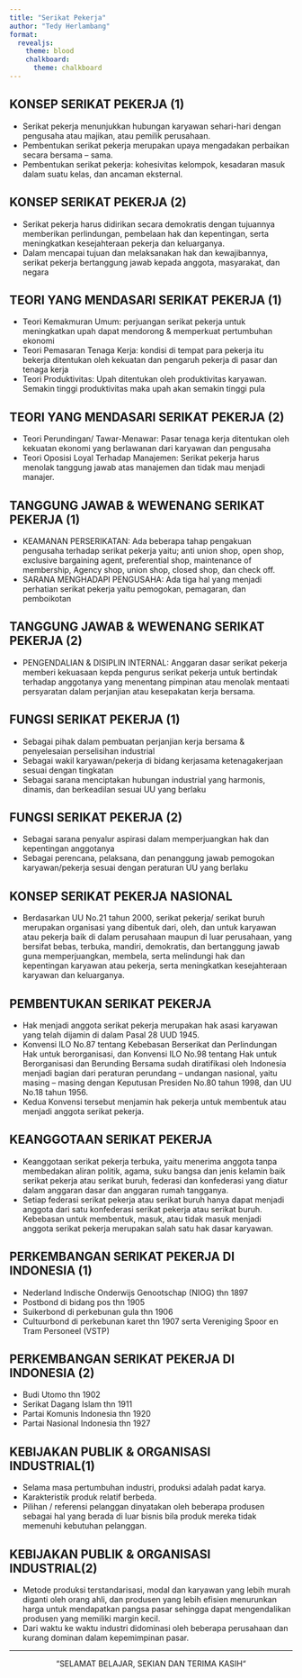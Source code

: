 ```yaml
---
title: "Serikat Pekerja"
author: "Tedy Herlambang"
format: 
  revealjs:
    theme: blood
    chalkboard: 
      theme: chalkboard
---
```


## KONSEP SERIKAT PEKERJA (1)

- Serikat pekerja menunjukkan hubungan karyawan sehari-hari dengan pengusaha atau majikan, atau pemilik perusahaan.
- Pembentukan serikat pekerja merupakan upaya mengadakan perbaikan secara bersama – sama. 
- Pembentukan serikat pekerja: kohesivitas kelompok, kesadaran masuk dalam suatu kelas, dan ancaman eksternal.

## KONSEP SERIKAT PEKERJA (2)

- Serikat pekerja harus didirikan secara demokratis dengan tujuannya memberikan perlindungan, pembelaan hak dan kepentingan, serta meningkatkan kesejahteraan pekerja dan keluarganya. 
- Dalam mencapai tujuan dan melaksanakan hak dan kewajibannya, serikat pekerja bertanggung jawab kepada anggota, masyarakat, dan negara

## TEORI YANG MENDASARI SERIKAT PEKERJA (1)

- Teori Kemakmuran Umum: perjuangan serikat pekerja untuk meningkatkan upah dapat mendorong & memperkuat pertumbuhan ekonomi
- Teori Pemasaran Tenaga Kerja: kondisi di tempat para pekerja itu bekerja ditentukan oleh kekuatan dan pengaruh pekerja di pasar dan tenaga kerja
- Teori Produktivitas: Upah ditentukan oleh produktivitas karyawan. Semakin tinggi produktivitas maka upah akan semakin tinggi pula 

## TEORI YANG MENDASARI SERIKAT PEKERJA (2)

- Teori Perundingan/ Tawar-Menawar: Pasar tenaga kerja ditentukan oleh kekuatan ekonomi yang berlawanan dari karyawan dan pengusaha
- Teori Oposisi Loyal Terhadap Manajemen: Serikat pekerja harus menolak tanggung jawab atas manajemen dan tidak mau menjadi manajer.

## TANGGUNG JAWAB & WEWENANG SERIKAT PEKERJA (1)

- KEAMANAN PERSERIKATAN: Ada beberapa tahap pengakuan pengusaha terhadap serikat pekerja yaitu; anti union shop, open shop, exclusive bargaining agent, preferential shop, maintenance of membership, Agency shop, union shop, closed shop, dan check off. 
- SARANA MENGHADAPI PENGUSAHA: Ada tiga hal yang menjadi perhatian serikat pekerja yaitu pemogokan, pemagaran, dan pemboikotan

## TANGGUNG JAWAB & WEWENANG SERIKAT PEKERJA (2)

- PENGENDALIAN & DISIPLIN INTERNAL: Anggaran dasar serikat pekerja memberi kekuasaan kepda pengurus serikat pekerja untuk bertindak terhadap anggotanya yang menentang pimpinan atau menolak mentaati persyaratan dalam perjanjian atau kesepakatan kerja bersama.

## FUNGSI SERIKAT PEKERJA (1)

- Sebagai pihak dalam pembuatan perjanjian kerja bersama & penyelesaian perselisihan industrial
- Sebagai wakil karyawan/pekerja di bidang kerjasama ketenagakerjaan sesuai dengan tingkatan
- Sebagai sarana menciptakan hubungan industrial yang harmonis, dinamis, dan berkeadilan sesuai UU yang berlaku

## FUNGSI SERIKAT PEKERJA (2)

- Sebagai sarana penyalur aspirasi dalam memperjuangkan hak dan kepentingan anggotanya
- Sebagai perencana, pelaksana, dan penanggung jawab pemogokan karyawan/pekerja sesuai dengan peraturan UU yang berlaku

## KONSEP SERIKAT PEKERJA NASIONAL

- Berdasarkan UU No.21 tahun 2000, serikat pekerja/ serikat buruh merupakan organisasi yang dibentuk dari, oleh, dan untuk karyawan atau pekerja baik di dalam perusahaan maupun di luar perusahaan, yang bersifat bebas, terbuka, mandiri, demokratis, dan bertanggung jawab guna memperjuangkan, membela, serta melindungi hak dan kepentingan karyawan atau pekerja, serta meningkatkan kesejahteraan karyawan dan keluarganya. 

## PEMBENTUKAN SERIKAT PEKERJA

- Hak menjadi anggota serikat pekerja merupakan hak asasi karyawan yang telah dijamin di dalam Pasal 28 UUD 1945. 
- Konvensi ILO No.87 tentang Kebebasan Berserikat dan Perlindungan Hak untuk berorganisasi, dan Konvensi ILO No.98 tentang Hak untuk Berorganisasi dan Berunding Bersama sudah diratifikasi oleh Indonesia menjadi bagian dari peraturan perundang – undangan nasional, yaitu masing – masing dengan Keputusan Presiden No.80 tahun 1998, dan UU No.18 tahun 1956. 
- Kedua Konvensi tersebut menjamin hak pekerja untuk membentuk atau menjadi anggota serikat pekerja.

## KEANGGOTAAN SERIKAT PEKERJA

- Keanggotaan serikat pekerja terbuka, yaitu menerima anggota tanpa membedakan aliran politik, agama, suku bangsa dan jenis kelamin baik serikat pekerja atau serikat buruh, federasi dan konfederasi yang diatur dalam anggaran dasar dan anggaran rumah tangganya.
- Setiap federasi serikat pekerja atau serikat buruh hanya dapat menjadi anggota dari satu konfederasi serikat pekerja atau serikat buruh. Kebebasan untuk membentuk, masuk, atau tidak masuk menjadi anggota serikat pekerja merupakan salah satu hak dasar karyawan.

## PERKEMBANGAN SERIKAT PEKERJA DI INDONESIA (1)

- Nederland Indische Onderwijs Genootschap (NIOG) thn 1897
- Postbond di bidang pos thn 1905
- Suikerbond di perkebunan gula  thn 1906
- Cultuurbond di perkebunan karet  thn 1907 serta Vereniging Spoor en Tram Personeel (VSTP)

## PERKEMBANGAN SERIKAT PEKERJA DI INDONESIA (2)

- Budi Utomo thn 1902 
- Serikat Dagang Islam thn 1911 
- Partai Komunis Indonesia thn 1920
- Partai Nasional Indonesia thn 1927

## KEBIJAKAN PUBLIK & ORGANISASI INDUSTRIAL(1)

- Selama masa pertumbuhan industri, produksi adalah padat karya. 
- Karakteristik produk relatif berbeda. 
- Pilihan / referensi pelanggan dinyatakan oleh beberapa produsen sebagai hal yang berada di luar bisnis bila produk mereka tidak memenuhi kebutuhan pelanggan. 

## KEBIJAKAN PUBLIK & ORGANISASI INDUSTRIAL(2)

- Metode produksi terstandarisasi, modal dan karyawan yang lebih murah diganti oleh orang ahli, dan produsen yang lebih efisien menurunkan harga untuk mendapatkan pangsa pasar sehingga dapat mengendalikan produsen yang memiliki margin kecil. 
- Dari waktu ke waktu industri didominasi oleh beberapa perusahaan dan kurang dominan dalam kepemimpinan pasar.

---
<center> “SELAMAT BELAJAR, SEKIAN DAN TERIMA KASIH“</center>








